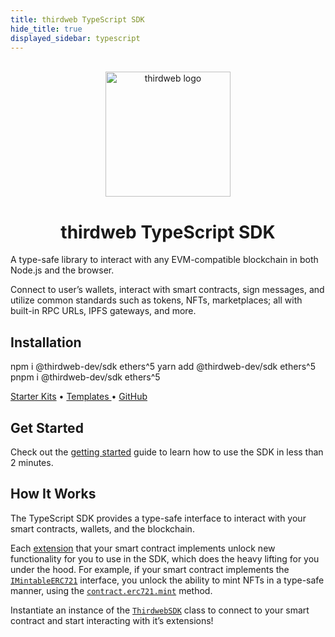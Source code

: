 ```yaml
---
title: thirdweb TypeScript SDK
hide_title: true
displayed_sidebar: typescript
---
```



<p align="center">
  <br />
  <a href="https://thirdweb.com">
    <img src="/assets/icons/thirdweb.svg" width="200" alt="thirdweb logo" />
  </a>
  <br />
</p>
<h1 align="center">thirdweb TypeScript SDK</h1>

A type-safe library to interact with any EVM-compatible blockchain in both Node.js and the browser.

Connect to user&rsquo;s wallets, interact with smart contracts, sign
messages, and utilize common standards such as tokens, NFTs, marketplaces; all with built-in RPC URLs, IPFS gateways, and more.

<OpenSourceInfo
  repoName="TypeScript SDK"
  repoUrl="https://github.com/thirdweb-dev/js/tree/main/packages/sdk"
  isLibrary={false}
/>

## Installation

<Tabs>
  <TabItem value="npm" label="npm" default>
    <CodeBlock language="bash">npm i @thirdweb-dev/sdk ethers^5</CodeBlock>
  </TabItem>
  <TabItem value="yarn" label="yarn">
    <CodeBlock language="bash">yarn add @thirdweb-dev/sdk ethers^5</CodeBlock>
  </TabItem>
  <TabItem value="pnpm" label="pnpm">
    <CodeBlock language="bash">pnpm i @thirdweb-dev/sdk ethers^5</CodeBlock>
  </TabItem>
</Tabs>

<a href="https://github.com/thirdweb-example#starter-kits">Starter Kits</a> • <a href="/templates">
  Templates
</a> • <a href="https://github.com/thirdweb-dev/js"> GitHub</a>

## Get Started

Check out the [getting started](/typescript/getting-started) guide to learn how to use the SDK in less than 2 minutes.

<div className="row" style={{ marginBottom: 24, padding: 8 }}>
  <div className="col col--12" style={{ padding: 8, paddingTop: 0 }}>
    <QuickstartCard
      name="Get started with the TypeScript SDK"
      link="/typescript/getting-started"
      image="/assets/icons/education.png"
    />
  </div>
</div>

## How It Works

The TypeScript SDK provides a type-safe interface to interact with your smart contracts, wallets, and the blockchain.

Each [extension](/solidity/extensions) that your smart contract implements unlock new functionality for you to use in the SDK, which
does the heavy lifting for you under the hood.
For example, if your smart contract implements the [`IMintableERC721`](/solidity/extensions/erc721mintable) interface,
you unlock the ability to mint NFTs in a type-safe manner, using the [`contract.erc721.mint`](/typescript/sdk.erc721mintable) method.

Instantiate an instance of the [`ThirdwebSDK`](/typescript/sdk.thirdwebsdk) class to connect to your smart contract and start
interacting with it&rsquo;s extensions!
